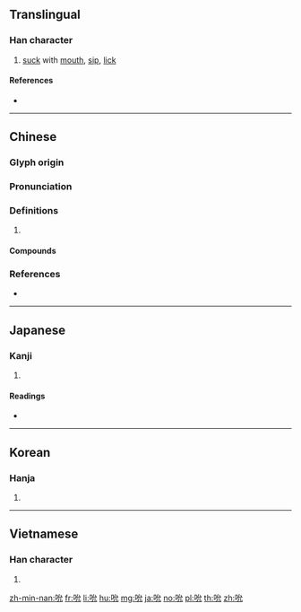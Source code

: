 ==Translingual==

===Han character===
{{Han char|rn=30|rad=口|as=04|sn=7|four=63010|canj=RIHU|ids=⿰口允}}

# [[suck]] with [[mouth]], [[sip]], [[lick]]

====References====
* {{Han ref|kx=0178.200|dkj=03356|dj=0396.060|hdz=10597.040|uh=542E|ud=21550|bh=A76D|bd=42861}}

----

==Chinese==
{{zh-forms}}

===Glyph origin===
{{Han etym}}

===Pronunciation===
{{zh-pron
|m=shǔn
|c=syun5,seon5,cyun5
|h=pfs=chhiôn
|mn=chhńg/chn̄g/chūiⁿ
|mc=y
|oc=y
|cat=
}}

===Definitions===
{{zh-hanzi}}

# {{rfdef|zh}}

====Compounds====
{{zh-der|吮吸|吮疽|吮癰舐痔|吸吮|舐癰吮痔|舔吮}}

===References===
* {{R:twedu|A00532}}

----

==Japanese==

===Kanji===
{{ja-kanji|grade=|rs=口04}}

# {{defn|lang=ja|sort=口04}}

====Readings====
* {{ja-readings|on=[[せん]] (sen), [[しゅん]] (shun)|kun=[[すう]] (suu)}}

----

==Korean==

===Hanja===
{{ko-hanja|hangeul=전|rv=jeon|mr=chŏn}}

# {{defn|lang=ko|sort=口04}}

----

==Vietnamese==

===Han character===
{{vi-hantu|[[duyện]], [[giỏn]], [[duyên]]|rs=口04}}

# {{defn|lang=vi|sort=口04}}

[[zh-min-nan:吮]]
[[fr:吮]]
[[li:吮]]
[[hu:吮]]
[[mg:吮]]
[[ja:吮]]
[[no:吮]]
[[pl:吮]]
[[th:吮]]
[[zh:吮]]